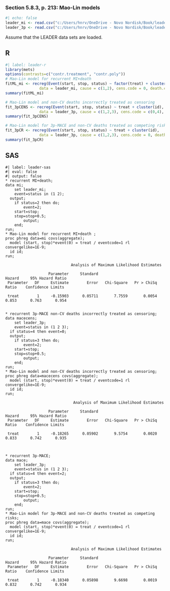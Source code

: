 ### Section 5.8.3, p. 213: Mao-Lin models

```r
#| echo: false
leader_mi <- read.csv("c:/Users/hnrv/OneDrive - Novo Nordisk/Book/leader/data/leader_mi.csv")
leader_3p <- read.csv("c:/Users/hnrv/OneDrive - Novo Nordisk/Book/leader/data/leader_3p.csv")
```
Assume that the LEADER data sets are loaded.

::: {.panel-tabset}

## R

```r
#| label: leader-r
library(mets)
options(contrasts=c("contr.treatment", "contr.poly"))
# Mao-Lin model for recurrent MI+death 
fitML_mi <- recreg(Event(start, stop, status) ~ factor(treat) + cluster(id),
               data = leader_mi, cause = c(1,2), cens.code = 0, death.code = 2)
summary(fitML_mi)

# Mao-Lin model and non-CV deaths incorrectly treated as censoring 
fit_3pCENS <- recreg(Event(start, stop, status) ~ treat + cluster(id),
               data = leader_3p, cause = c(1,2,3), cens.code = c(0,4), death.code = 3)
summary(fit_3pCENS)

# Mao-Lin model for 3p-MACE and non-CV deaths treated as competing risks
fit_3pCR <- recreg(Event(start, stop, status) ~ treat + cluster(id),
               data = leader_3p, cause = c(1,2,3), cens.code = 0, death.code = c(3,4))
summary(fit_3pCR)
```

## SAS

```sas
#| label: leader-sas
#| eval: false 
#| output: false
* recurrent MI+death;
data mi; 
	set leader_mi;
	event=status in (1 2);
  output;
	if status=2 then do;
		event=2;
    start=stop;
    stop=stop+0.5;
		output;
	end;
run;
* Mao-Lin model for recurrent MI+death ; 
proc phreg data=mi covs(aggregate);
  model (start, stop)*event(0) = treat / eventcode=1 rl  convergelike=1E-9; 
  id id;
run;

                             Analysis of Maximum Likelihood Estimates

                   Parameter     Standard                               Hazard     95% Hazard Ratio
 Parameter   DF     Estimate        Error   Chi-Square   Pr > ChiSq      Ratio    Confidence Limits

 treat        1     -0.15903      0.05711       7.7559       0.0054      0.853      0.763      0.954


* recurrent 3p-MACE non-CV deaths incorrectly treated as censoring;
data macecens; 
	set leader_3p;
	event=status in (1 2 3);
  if status=4 then event=0;
  output;
	if status=3 then do;
		event=2;
    start=stop;
    stop=stop+0.5;
		output;
	end;
run;
* Mao-Lin model and non-CV deaths incorrectly treated as censoring; 
proc phreg data=macecens covs(aggregate);
  model (start, stop)*event(0) = treat / eventcode=1 rl  convergelike=1E-9; 
  id id;
run;
 
                              Analysis of Maximum Likelihood Estimates

                   Parameter     Standard                               Hazard     95% Hazard Ratio
 Parameter   DF     Estimate        Error   Chi-Square   Pr > ChiSq      Ratio    Confidence Limits

 treat        1     -0.18265      0.05902       9.5754       0.0020      0.833      0.742      0.935



* recurrent 3p-MACE;
data mace; 
	set leader_3p;
	event=status in (1 2 3);
  if status=4 then event=2;
  output;
	if status=3 then do;
		event=2;
    start=stop;
    stop=stop+0.5;
		output;
	end;
run;
* Mao-Lin model for 3p-MACE and non-CV deaths treated as competing risks; 
proc phreg data=mace covs(aggregate);
  model (start, stop)*event(0) = treat / eventcode=1 rl convergelike=1E-9;
  id id;
run;

                             Analysis of Maximum Likelihood Estimates

                   Parameter     Standard                               Hazard     95% Hazard Ratio
 Parameter   DF     Estimate        Error   Chi-Square   Pr > ChiSq      Ratio    Confidence Limits

 treat        1     -0.18340      0.05898       9.6698       0.0019      0.832      0.742      0.934

```
:::